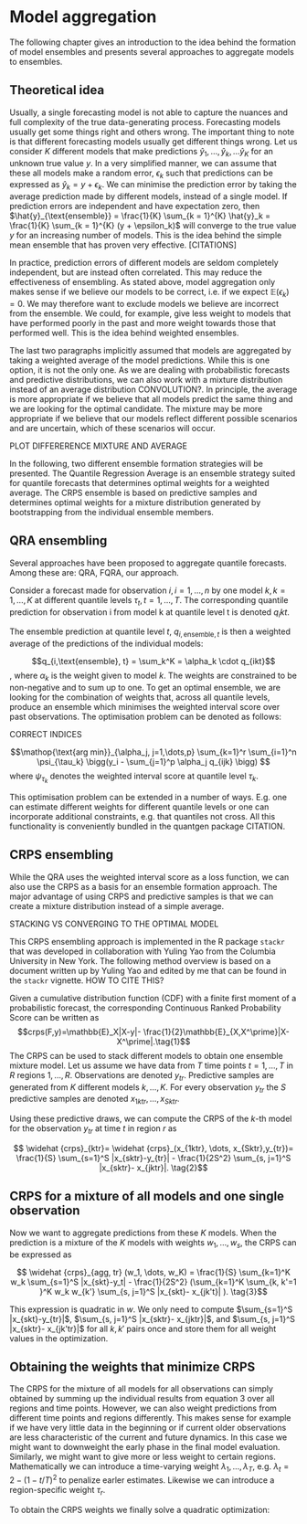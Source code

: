 # Model aggregation

The following chapter gives an introduction to the idea behind the formation of model ensembles and presents several approaches to aggregate models to ensembles.  

## Theoretical idea

Usually, a single forecasting model is not able to capture the nuances and full complexity of the true data-generating process. Forecasting models usually get some things right and others wrong. The important thing to note is that different forecasting models usually get different things wrong. Let us consider $K$ different models that make predictions $\hat{y}_1, \dots, \hat{y}_k, \dots \hat{y}_K$ for an unknown true value $y$. In a very simplified manner, we can assume that these all models make a random error, $\epsilon_k$ such that predictions can be expressed as $\hat{y}_k = y + \epsilon_k$. We can minimise the prediction error by taking the average prediction made by different models, instead of a single model. If prediction errors are independent and have expectation zero, then $\hat{y}_{\text{ensemble}} = \frac{1}{K} \sum_{k = 1}^{K} \hat{y}_k = \frac{1}{K} \sum_{k = 1}^{K} (y + \epsilon_k)$ will converge to the true value $y$ for an increasing number of models. This is the idea behind the simple mean ensemble that has proven very effective. [CITATIONS]

In practice, prediction errors of different models are seldom completely independent, but are instead often correlated. This may reduce the effectiveness of ensembling. As stated above, model aggregation only makes sense if we believe our models to be correct, i.e. if we expect $\mathbb{E}(\epsilon_k) = 0$. We may therefore want to exclude models we believe are incorrect from the ensemble. We could, for example, give less weight to models that have performed poorly in the past and more weight towards those that performed well. This is the idea behind weighted ensembles. 

The last two paragraphs implicitly assumed that models are aggregated by taking a weighted average of the model predictions. While this is one option, it is not the only one. As we are dealing with probabilistic forecasts and predictive distributions, we can also work with a mixture distribution instead of an average distribution CONVOLUTION?. In principle, the average is more appropriate if we believe that all models predict the same thing and we are looking for the optimal candidate. The mixture may be more appropriate if we believe that our models reflect different possible scenarios and are uncertain, which of these scenarios will occur. 

PLOT DIFFERERENCE MIXTURE AND AVERAGE

In the following, two different ensemble formation strategies will be presented. The Quantile Regression Average is an ensemble strategy suited for quantile forecasts that determines optimal weights for a weighted average. The CRPS ensemble is based on predictive samples and determines optimal weights for a mixture distribution generated by bootstrapping from the individual ensemble members. 

## QRA ensembling

Several approaches have been proposed to aggregate quantile forecasts. Among these are: 
QRA, FQRA, our approach. 

Consider a forecast made for observation $i, i = 1, \dots, n$ by one model $k, k = 1, \dots, K$ at different quantile levels $\tau_t, t=1,\dots, T$. The corresponding quantile prediction for observation i from model k at quantile level t is denoted $q_ikt$. 

The ensemble prediction at quantile level $t$, $q_{i, \text{ensemble},t}$ is then a weighted average of the predictions of the individual models: 

$$q_{i,\text{ensemble}, t} = \sum_k^K = \alpha_k \cdot q_{ikt}$$, 
where $\alpha_k$ is the weight given to model $k$. The weights are constrained to be non-negative and to sum up to one. To get an optimal ensemble, we are looking for the combination of weights that, across all quantile levels, produce an ensemble which minimises the weighted interval score over past observations. The optimisation problem can be denoted as follows: 

CORRECT INDICES

$$\mathop{\text{arg min}}_{\alpha_j, j=1,\dots,p} \sum_{k=1}^r \sum_{i=1}^n \psi_{\tau_k} \bigg(y_i - \sum_{j=1}^p \alpha_j q_{ijk} \bigg) $$
where $\psi_\tau_k$ denotes the weighted interval score at quantile level $\tau_k$. 

This optimisation problem can be extended in a number of ways. E.g. one can estimate different weights for different quantile levels or one can incorporate additional constraints, e.g. that quantiles not cross. All this functionality is conveniently bundled in the quantgen package CITATION. 


## CRPS ensembling

While the QRA uses the weighted interval score as a loss function, we can also use the CRPS as a basis for an ensemble formation approach. The major advantage of using CRPS and predictive samples is that we can create a mixture distribution instead of a simple average. 

STACKING VS CONVERGING TO THE OPTIMAL MODEL

This CRPS ensembling approach is implemented in the R package `stackr` that was developed in collaboration with Yuling Yao from the Columbia University in New York. The following method overview is based on a document written up by Yuling Yao and edited by me that can be found in the `stackr` vignette. HOW TO CITE THIS? 

Given a cumulative distribution function (CDF) with a finite first moment of a probabilistic forecast, the corresponding Continuous Ranked Probability Score can be written as
$$crps(F,y)=\mathbb{E}_X|X-y|- \frac{1}{2}\mathbb{E}_{X,X^\prime}|X-X^\prime|.\tag{1}$$
The CRPS can be used to stack different models to obtain one ensemble mixture model. Let us 
assume we have data from $T$ time points $t = 1, \dots, T$ in $R$ regions $1, \dots, R$. 
Observations are denoted $y_{tr}$. Predictive samples are generated from $K$ different
models $k, \dots, K$. For every observation $y_{tr}$ the $S$ predictive samples 
are denoted $x_{1ktr}, \dots, x_{Sktr}$. 

Using these predictive draws, we can compute the CRPS of the $k$-th model for the 
observation $y_{tr}$ at time $t$ in region $r$ as

$$ \widehat {crps}_{ktr}= \widehat {crps}_(x_{1ktr}, \dots, x_{Sktr},y_{tr})= \frac{1}{S} \sum_{s=1}^S  |x_{sktr}-y_{tr}| -
\frac{1}{2S^2} \sum_{s, j=1}^S |x_{sktr}- x_{jktr}|. \tag{2}$$

## CRPS for a mixture of all models and one single observation 
Now we want to aggregate predictions from these $K$ models. When the prediction is a mixture of the $K$
models with weights $w_1, \dots, w_s$, the CRPS can be expressed as

$$ \widehat {crps}_{agg, tr} (w_1, \dots, w_K) = \frac{1}{S} \sum_{k=1}^K w_k  \sum_{s=1}^S |x_{skt}-y_t| -
\frac{1}{2S^2}  (\sum_{k=1}^K   \sum_{k, k'=1 }^K w_k w_{k'}   \sum_{s, j=1}^S |x_{skt}- x_{jk't}| ). \tag{3}$$

This expression is quadratic in $w$. We only need to compute  $\sum_{s=1}^S |x_{skt}-y_{tr}|$, $\sum_{s, j=1}^S |x_{sktr}- x_{jktr}|$, and 
$\sum_{s, j=1}^S |x_{sktr}- x_{jk'tr}|$ for all $k, k'$ pairs once and store them for all weight values in the optimization. 


## Obtaining the weights that minimize CRPS
The CRPS for the mixture of all models for all observations can simply obtained by 
summing up the individual results from equation 3 over all regions and time points. 
However, we can also weight predictions from different time points and regions differently. 
This makes sense for example if we have very little data in the beginning or if
current older observations are less characteristic of the current and future 
dynamics. In this case we might want to downweight the early phase in the final 
model evaluation. Similarly, we might want to give more or less weight to 
certain regions. Mathematically we can introduce a time-varying weight 
$\lambda_1, \dots, \lambda_T$, e.g. $\lambda_t = 2-(1-t/T)^2$ to
penalize earler estimates. Likewise  we can introduce a region-specific 
weight $\tau_r$. 

To obtain the CRPS weights we finally solve a quadratic optimization:

\begin{align*}
 &\min_{w_1, \dots, w_K} \sum_{t=1}^T  \sum_{r=1}^R\lambda_t\tau_r  \widehat {crps}_{agg, tr} (w), \\
  &s.t. ~{0\leq w_1, \dots, w_K \leq 1, \sum_{k=1}^K w_k=1}. 
\end{align*}


